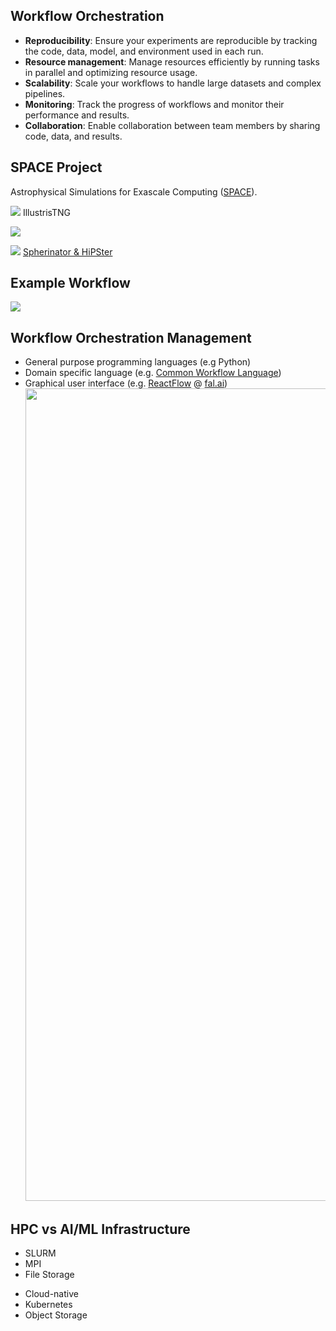 ## Workflow Orchestration

::: {.incremental}

- **Reproducibility**: Ensure your experiments are reproducible by tracking the code, data, model, and environment used in each run.
- **Resource management**: Manage resources efficiently by running tasks in parallel and optimizing resource usage.
- **Scalability**: Scale your workflows to handle large datasets and complex pipelines.
- **Monitoring**: Track the progress of workflows and monitor their performance and results.
- **Collaboration**: Enable collaboration between team members by sharing code, data, and results.

:::


## SPACE Project

Astrophysical Simulations for Exascale Computing ([SPACE](https://www.space-coe.eu/)).

::: {layout='[1,2.2,0.5]' layout-valign=center}
![](images/illustris.png)
IllustrisTNG

![](images/projectx.svg)

![](images/P404_f2.png)
[Spherinator & HiPSter](https://space.h-its.org/)
:::



## Example Workflow

![](images/flyte-ui_mnist-workflow.png)


## Workflow Orchestration Management

- General purpose programming languages (e.g Python)
- Domain specific language (e.g. [Common Workflow Language](https://www.commonwl.org/))
- Graphical user interface (e.g. [ReactFlow](https://reactflow.dev/) @ [fal.ai](https://fal.ai/dashboard))
![](images/fal_ai.png){width="1300"}


## HPC vs AI/ML Infrastructure {background-image="images/ai_vs_hpc.png" background-opacity=0.2}

::: {layout='[1,1]' layout-valign=center}
::: n1

- SLURM
- MPI
- File Storage

:::
::: n2

- Cloud-native
- Kubernetes
- Object Storage

:::
:::

<!-- Show the background image generated with FLUX -->
## {background-image="images/ai_vs_hpc.png"}
